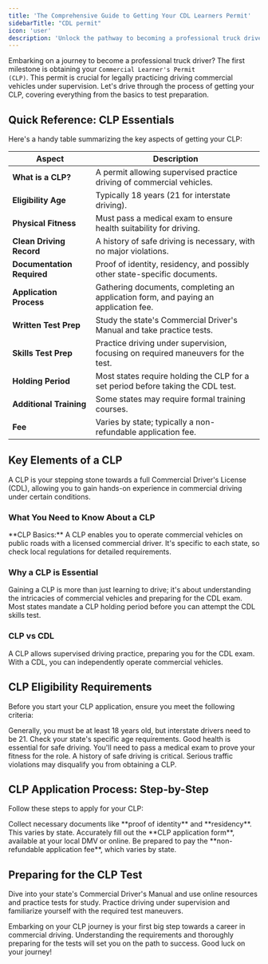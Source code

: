 ```yaml
---
title: 'The Comprehensive Guide to Getting Your CDL Learners Permit'
sidebarTitle: "CDL permit"
icon: 'user'
description: 'Unlock the pathway to becoming a professional truck driver with our ultimate guide on obtaining a Commercial Learners Permit.'
---
```



Embarking on a journey to become a professional truck driver? The first milestone is obtaining your <code>Commercial Learner's Permit (CLP)</code>. This permit is crucial for legally practicing driving commercial vehicles under supervision. Let's drive through the process of getting your CLP, covering everything from the basics to test preparation.

## Quick Reference: CLP Essentials

Here's a handy table summarizing the key aspects of getting your CLP:

| **Aspect**                 | **Description**                                                    |
|----------------------------|--------------------------------------------------------------------|
| **What is a CLP?** | A permit allowing supervised practice driving of commercial vehicles. |
| **Eligibility Age**        | Typically 18 years (21 for interstate driving).                    |
| **Physical Fitness**       | Must pass a medical exam to ensure health suitability for driving. |
| **Clean Driving Record**   | A history of safe driving is necessary, with no major violations.  |
| **Documentation Required** | Proof of identity, residency, and possibly other state-specific documents. |
| **Application Process**    | Gathering documents, completing an application form, and paying an application fee. |
| **Written Test Prep**      | Study the state's Commercial Driver's Manual and take practice tests. |
| **Skills Test Prep**       | Practice driving under supervision, focusing on required maneuvers for the test. |
| **Holding Period**         | Most states require holding the CLP for a set period before taking the CDL test. |
| **Additional Training**    | Some states may require formal training courses.                   |
| **Fee**                    | Varies by state; typically a non-refundable application fee.       |


## Key Elements of a CLP

A CLP is your stepping stone towards a full Commercial Driver's License (CDL), allowing you to gain hands-on experience in commercial driving under certain conditions.

### What You Need to Know About a CLP

<Tip >
**CLP Basics:** A CLP enables you to operate commercial vehicles on public roads with a licensed commercial driver. It's specific to each state, so check local regulations for detailed requirements.
</Tip>

### Why a CLP is Essential

<Note>
Gaining a CLP is more than just learning to drive; it's about understanding the intricacies of commercial vehicles and preparing for the CDL exam. Most states mandate a CLP holding period before you can attempt the CDL skills test.
</Note>

### CLP vs CDL

<CardGroup>
  <Card title="CLP: The Learner's Permit" icon="user-graduate">
    A CLP allows supervised driving practice, preparing you for the CDL exam.
  </Card>

  <Card title="CDL: The Professional License" icon="truck-moving">
    With a CDL, you can independently operate commercial vehicles.
  </Card>
</CardGroup>

## CLP Eligibility Requirements

Before you start your CLP application, ensure you meet the following criteria:

<AccordionGroup>
  <Accordion title="Age Requirements">
    Generally, you must be at least 18 years old, but interstate drivers need to be 21. Check your state's specific age requirements.
  </Accordion>

  <Accordion title="Physical Fitness Standards">
    Good health is essential for safe driving. You'll need to pass a medical exam to prove your fitness for the role.
  </Accordion>

  <Accordion title="Clean Driving Record">
    A history of safe driving is critical. Serious traffic violations may disqualify you from obtaining a CLP.
  </Accordion>
</AccordionGroup>

## CLP Application Process: Step-by-Step

Follow these steps to apply for your CLP:

<Steps>
  <Step title="Gather Documentation">
    Collect necessary documents like **proof of identity** and **residency**. This varies by state.
  </Step>

  <Step title="Complete the Application Form">
    Accurately fill out the **CLP application form**, available at your local DMV or online.
  </Step>

  <Step title="Pay the Application Fee">
    Be prepared to pay the **non-refundable application fee**, which varies by state.
  </Step>
</Steps>

## Preparing for the CLP Test

<AccordionGroup>
  <Accordion title="Studying for the Written Test">
    Dive into your state's Commercial Driver's Manual and use online resources and practice tests for study.
  </Accordion>

  <Accordion title="Tips for the Driving Skills Test">
    Practice driving under supervision and familiarize yourself with the required test maneuvers.
  </Accordion>
</AccordionGroup>


Embarking on your CLP journey is your first big step towards a career in commercial driving. Understanding the requirements and thoroughly preparing for the tests will set you on the path to success. Good luck on your journey!

